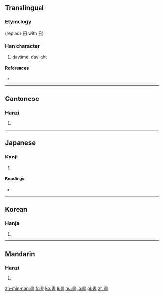 {{also|昼}}
==Translingual==

===Etymology===
{{Han compound|畫|日|t1=draw|t2=sun|ls=ic}} (replace 田 with 日)

===Han character===
{{Han char|rn=72|rad=日|as=07|sn=11|four=5010<sub>6</sub>|canj=中土日一 (LGAM)}}

# [[daytime]], [[daylight]]

====References====
* {{Han ref|kx=0495.430|dkj=13948|dj=0862.050|hdz=21515.020|uh=665D|ud=26205|bh=B1DE|bd=45534}}

----

==Cantonese==

===Hanzi===
{{yue-hanzi|jyut=|y=jau3|sim=昼}}

# {{defn|lang=yue|sort=日07}}

----

==Japanese==

===Kanji===
{{ja-kanji|grade=|rs=日07}}

# {{defn|lang=ja|sort=日07}}

====Readings====
* {{ja-readings|on=[[ちゅう]] (chū)|kun=[[ひる]] (hiru)}}

----

==Korean==

===Hanja===
{{ko-hanja|hangeul=주|eumhun=|rv=ju|mr=chu|y=cwu}}

# {{defn|lang=ko|sort=日07}}

----

==Mandarin==

===Hanzi===
{{cmn-hanzi|sim=昼|pin=[[zhòu]] ([[zhou4]])|wg=chou<sup>4</sup>}}

# {{defn|lang=cmn|sort=日07}}

[[zh-min-nan:晝]]
[[fr:晝]]
[[ko:晝]]
[[li:晝]]
[[hu:晝]]
[[ja:晝]]
[[pl:晝]]
[[zh:晝]]